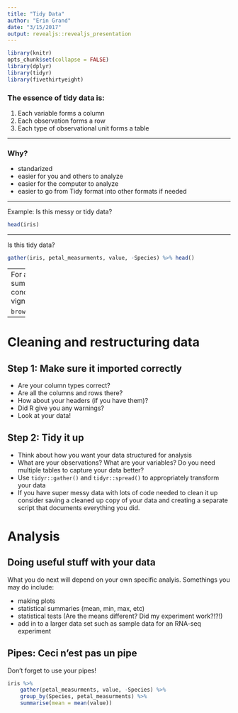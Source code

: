 ```yaml
---
title: "Tidy Data"
author: "Erin Grand"
date: "3/15/2017"
output: revealjs::revealjs_presentation
---
```



```r
library(knitr)
opts_chunk$set(collapse = FALSE)
library(dplyr)
library(tidyr)
library(fivethirtyeight)
```


### The essence of tidy data is:
  
1. Each variable forms a column
1. Each observation forms a row
1. Each type of observational unit forms a table

-----

### Why?

- standarized
- easier for you and others to analyze
- easier for the computer to analyze
- easier to go from Tidy format into other formats if needed

-----

Example: Is this messy or tidy data?

```r
head(iris)
```

-----

Is this tidy data?
```r
gather(iris, petal_measurments, value, -Species) %>% head()
```


-----
For a more detailed summary of the tidy data concept, see the `tidyr` vignette

```
browseVignettes("tidyr")
```
------

# Cleaning and restructuring data


## Step 1:  Make sure it imported correctly  

- Are your column types correct?
- Are all the columns and rows there?
- How about your headers (if you have them)?
- Did R give you any warnings?
- Look at your data!


## Step 2:  Tidy it up

- Think about how you want your data structured for analysis
- What are your observations?  What are your variables?  Do you need multiple tables to capture your data better?
- Use `tidyr::gather()` and `tidyr::spread()` to appropriately transform your data
- If you have super messy data with lots of code needed to clean it up consider saving a cleaned up copy of your data and creating a separate script that documents everything you did.

# Analysis
## Doing useful stuff with your data

What you do next will depend on your own specific analyis.  Somethings you may do include:  

- making plots
- statistical summaries (mean, min, max, etc)
- statistical tests (Are the means different? Did my experiment work?!?!)
- add in to a larger data set such as sample data for an RNA-seq experiment


## Pipes: Ceci n'est pas un pipe

Don't forget to use your pipes!

```r
iris %>% 
	gather(petal_measurments, value, -Species) %>% 
	group_by(Species, petal_measurments) %>% 
	summarise(mean = mean(value))
```






